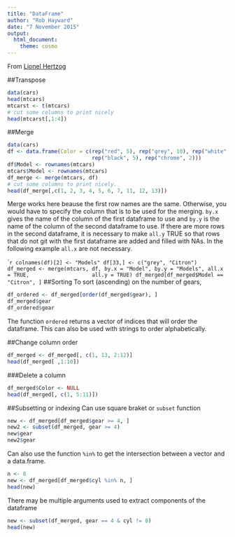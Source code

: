 ---
title: "DataFrame"
author: "Rob Hayward"
date: "7 November 2015"
output: 
  html_document: 
    theme: cosmo
---

From [Lionel Hertzog](http://datascienceplus.com/working-with-data-frame-in-r/)

##Transpose
```{r}
data(cars)
head(mtcars)
mtcarst <- t(mtcars)
# cut some columns to print nicely
head(mtcarst[,1:4])
```
##Merge
```{r}
data(cars)
df <- data.frame(Color = c(rep("red", 5), rep("grey", 10), rep("white", 10), 
                           rep("black", 5), rep("chrome", 2)))
df$Model <- rownames(mtcars)
mtcars$Model <- rownames(mtcars)
df_merge <- merge(mtcars, df)
# cut some columns to print nicely.
head(df_merge[,c(1, 2, 3, 4, 5, 6, 7, 11, 12, 13)])
```
Merge works here beause the first row names are the same. Otherwise, you would have to specify the column that is to be used for the merging. `by.x` gives the name of the column of the first dataframe to use and `by.y` is the name of the column of the second dataframe to use.  If there are more rows in the second dataframe, it is necessary to make `all.y` TRUE so that rows that do not git with the first dataframe are added and filled with NAs. In the following example `all.x` are not necessary. 

````{r}
colnames(df)[2] <- "Models"
df[33,] <- c("grey", "Citron")
df_merged <- merge(mtcars, df, by.x = "Model", by.y = "Models", all.x = TRUE,
                   all.y = TRUE)
df_merged[df_merged$Model == "Citron", ]
```
##Sorting
To sort (ascending) on the number of gears, 

```{r}
df_ordered <- df_merged[order(df_merged$gear), ]
df_merged$gear
df_ordered$gear
```
The function `ordered` returns a vector of indices that will order the dataframe. This can also be used with strings to order alphabetically. 

##Change column order
```{r}
df_merged <- df_merged[, c(1, 13, 2:12)]
head(df_merged[ ,1:10])
```
###Delete a column
```{r}
df_merged$Color <- NULL
head(df_merged[, c(1, 5:11)])
```
##Subsetting or indexing
Can use square braket or `subset` function
```{r}
new <- df_merged[df_merged$gear >= 4, ]
new2 <- subset(df_merged, gear >= 4)
new$gear
new2$gear
```
Can also use the function `%in%` to get the intersection between a vector and a data.frame. 
```{r}
n <- 8
new <- df_merged[df_merged$cyl %in% n, ]
head(new)
```
There may be multiple arguments used to extract components of the dataframe
```{r}
new <- subset(df_merged, gear == 4 & cyl != 8)
head(new)
```
